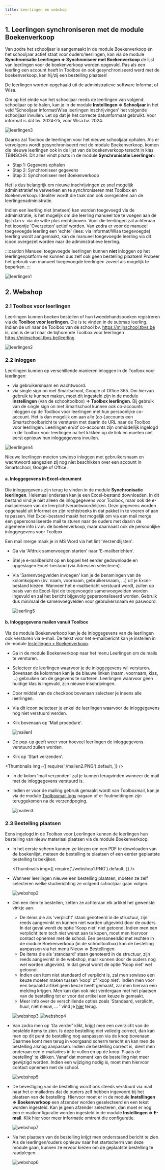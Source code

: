 ```yaml
---
title: Leerlingen en webshop
---
```


## 1. Leerlingen synchroniseren met de module Boekenverkoop

Van zodra het schooljaar is aangemaakt in de module Boekenverkoop én het schooljaar actief staat voor ouders/leerlingen, kan via de module **Synchronisatie Leerlingen => Synchroniseer met Boekenverkoop** de lijst van leerlingen voor de boekenverkoop worden opgevuld. Pas als een leerling een account heeft in Toolbox én ook gesynchroniseerd werd met de boekenverkoop, kan hij/zij een bestelling plaatsen!

De leerlingen worden opgehaald uit de administratieve software Informat of Wisa. 

Om op het einde van het schooljaar reeds de leerlingen van volgend schooljaar op te halen, kan je in de module **Instellingen => Schooljaar** in het veld 'Schooljaar Informat/Wisa leerlingen inschrijvingen' het volgende schooljaar invullen. Let op dat je het correcte datumformaat gebruikt. Voor informat is dat bv. 2024-25, voor Wisa bv. 2024. 

![leerlingen3](./leerlingen3.PNG)

Daarna zal Toolbox de leerlingen voor het nieuwe schooljaar ophalen. Als er vervolgens wordt gesynchroniseerd met de module Boekenverkoop, komen die nieuwe leerlingen ook in de lijst van de boekenverkoop terecht in klas TBINSCHR. Dit alles vindt plaats in de module **Synchronisatie Leerlingen**:
- Stap 1: Gegevens ophalen
- Stap 2: Synchroniseer gegevens
- Stap 3: Synchroniseer met Boekenverkoop

Het is dus belangrijk om nieuwe inschrijvingen zo snel mogelijk administratief te verwerken en te synchroniseren met Toolbox en Boekenverkoop. Idealiter wordt die taak dan ook overgelaten aan de leerlingenadministratie.

Indien een leerling niet (meteen) kan worden toegevoegd via de administratie, is het mogelijk om die leerling manueel toe te voegen aan de lijst d.m.v. via de witte plus rechtsboven. Voor die leerlingen zal achteraan het icoontje 'Overzetten' <LegacyAction img="back.png"/> actief worden. Van zodra er voor de manueel toegevoegde leerling een 'echte' (lees: via Informat/Wisa toegevoegde) leerling wordt aangemaakt, kan de manueel toegevoegde leerling via dit icoon overgezet worden naar de administratieve leerling.

:::caution
Manueel toegevoegde leerlingen kunnen **niet** inloggen op het leerlingenplatform en kunnen dus zelf ook geen bestelling plaatsen! Probeer het gebruik van manueel toegevoegde leerlingen zoveel als mogelijk te beperken. 
:::

![leerlingen1](./leerlingen1.png)

## 2. Webshop

### 2.1 Toolbox voor leerlingen
Leerlingen kunnen boeken bestellen of hun tweedehandsboeken registreren via de **Toolbox voor leerlingen**. Die is te vinden in de submap leerling. Indien de url naar de Toolbox van de school bv. https://mijnschool.tbvs.be is, dan is de url naar de bijhorende Toolbox voor leerlingen https://mijnschool.tbvs.be/leerling. 

![leerlingen2](./leerlingen2.png)

### 2.2 Inloggen

Leerlingen kunnen op verschillende manieren inloggen in de Toolbox voor leerlingen:
- via gebruikersnaam en wachtwoord. 
- via single sign on met Smartschool, Google of Office 365. Om hiervan gebruik te kunnen maken, moet dit ingesteld zijn in de module **Instellingen** (van de schooltoolbox) **=> Toolbox leerlingen**. Bij gebruik van de single sign on met Smartschool kunnen ook co-accounts inloggen op de Toolbox voor leerlingen met hun persoonlijke co-account. Het is dan mogelijk om aan alle (co-)accounts een Smartschoolbericht te versturen met daarin de URL naar de Toolbox voor leerlingen. Leerlingen en/of co-accounts zijn onmiddellijk ingelogd in de Toolbox voor leerlingen na het klikken op de link en moeten niet eerst opnieuw hun inloggegevens invullen.   

![leerlingen4](./leerlingen4.png)

Nieuwe leerlingen moeten sowieso inloggen met gebruikersnaam en wachtwoord aangezien zij nog niet beschikken over een account in Smartschool, Google of Office. 

#### a. Inloggegevens in Excel-document

Die inloggegevens zijn terug te vinden in de module **Synchronisatie leerlingen**. Helemaal onderaan kan je een Excel-bestand downloaden. In dit bestand vind je niet alleen de inloggegevens voor Toolbox, maar ook de e-mailadressen van de leerplichtverantwoordelijken. Deze gegevens worden opgehaald uit Informat en zijn rechtstreeks in dat pakket in te voeren of aan te passen. Het Excel-bestand maakt het mogelijk om via een mail merge een gepersonaliseerde mail te sturen naar de ouders met daarin de algemene info i.v.m. de boekenverkoop, maar daarnaast ook de persoonlijke inloggegevens voor Toolbox. 

Een mail merge maak je in MS Word via het lint 'Verzendlijsten':
- Ga via 'Afdruk samenvoegen starten' naar 'E-mailberichten'. 
- Stel je e-mailbericht op en koppel het eerder gedownloade en opgeslagen Excel-bestand (via Adressen selecteren). 
- Via 'Samenvoegvelden invoegen' kan je de benamingen van de kolomkoppen (bv. naam, voornaam, gebruikersnaam, ...) uit je Excel-bestand kiezen. Wanneer het e-mailbericht verstuurd wordt, zullen op basis van de Excel-lijst de toegevoegde samenvoegvelden worden ingevuld en zal het bericht bijgevolg gepersonaliseerd worden. Gebruik dus minimaal de samenvoegvelden voor gebruikersnaam en paswoord. 

    ![leerling5](./leerling5.PNG)

#### b. Inloggegevens mailen vanuit Toolbox
Via de module Boekenverkoop kan je de inloggegevens van de leerlingen ook versturen via e-mail. 
De tekst voor het e-mailbericht kan je instellen in de module [Instellingen > Boekenverkoop](/boekenverkoop/voorbereiding/#3-inloggegevens-mailen).
- Ga in de module Boekenverkoop naar het menu Leerlingen om de mails te versturen.
- Selecteer de leerlingen waarvoor je de inloggegevens wil versturen. Bovenaan de kolommen kan je de blauwe linken (naam, voornaam, klas, ...) gebruiken om de gegevens te sorteren.
Leerlingen waarvoor geen huidige klas is ingevuld, zijn nieuwe inschrijvingen. 
- Door middel van de checkbox bovenaan selecteer je ineens alle leerlingen.
- Via dit icoon <LegacyAction img="filter.png"/> selecteer je enkel de leerlingen waarvoor de inloggegevens nog niet verstuurd werden.
- Klik bovenaan op 'Mail procedure'. 

    ![mailen1](./mailen1.png)

- De pop-up geeft weer voor hoeveel leerlingen de inloggegevens verstuurd zullen worden.
- Klik op 'Start verzenden'.

<Thumbnails img={[
        require('./mailen2.PNG').default, 
    ]} />

- In de kolom 'mail verzonden' zal je kunnen terugvinden wanneer de mail met de inloggegevens verstuurd is. 
- Indien er voor de mailing gebruik gemaakt wordt van Toolboxmail, kan je via de module [Toolboxmail logs](/toolboxmail_log) nagaan of er foutmeldingen zijn teruggekomen na de verzendpoging. 

    ![mailen3](./mailen3.png)

### 2.3 Bestelling plaatsen

Eens ingelogd in de Toolbox voor Leerlingen kunnen de leerlingen hun bestelling van nieuw materiaal plaatsen via de module Boekenverkoop. 
- In het eerste scherm kunnen ze kiezen om een PDF te downloaden van de boekenlijst, meteen de bestelling te plaatsen of een eerder geplaatste bestelling te bekijken. 

    <Thumbnails img={[
        require('./webshop1.PNG').default, 
    ]} />

- Wanneer leerlingen nieuwe een bestelling plaatsen, moeten ze zelf selecteren welke studierichting ze volgend schooljaar gaan volgen. 

    ![webshop2](./webshop2.PNG)

- Om een item te bestellen, zetten ze achteraan elk artikel het gewenste vinkje aan.
    - De items die als 'verplicht' staan genoteerd in de structuur, zijn reeds aangevinkt en kunnen niet worden uitgevinkt door de ouders. In dat geval wordt de optie 'Koop niet' niet getoond. Indien men een verplicht item toch niet wenst aan te kopen, moet men hiervoor contact opnemen met de school. Een personeelslid met rechten in de module Boekenverkoop (in de schooltoolbox) kan de bestelling aanpassen via het menu Nieuw => Bestellingen. 
    - De items die als 'standaard' staan genoteerd in de structuur, zijn reeds aangevinkt in de webshop, maar kunnen door de ouders nog wel worden uitgevinkt. In dat geval wordt de optie 'Koop niet' wel getoond.
    - Indien een item niet standaard of verplicht is, zal men sowieso een keuze moeten maken tussen 'koop' of 'koop niet'. Indien men voor een bepaald artikel geen keuze heeft gemaakt, zal men hiervan een melding krijgen. Men kan dan ook niet verdergaan met het plaatsen van de bestelling tot er voor dat artikel een keuze is gemaakt. 
    - Meer info over de verschillende opties zoals 'Standaard, verplicht, huur, niet nieuw, ... ' vind je [hier](../artikels#1-artikels-ingeven-in-toolbox) terug. 

    ![webshop3](./webshop3.PNG)
    ![webshop4](./webshop4.PNG)

- Van zodra men op 'Ga verder' klikt, krijgt men een overzicht van de bestelde items te zien. Is deze bestelling niet volledig correct, dan kan men op dit punt de bestelling nog aanpassen via de knop bovenaan. Daarmee komt men terug in voorgaand scherm terecht en kan men de bestelling alsnog aanpassen. Indien de bestelling correct is, dient men onderaan een e-mailadres in te vullen en op de knop 'Plaats de bestelling' te klikken. Vanaf dat moment kan de bestelling niet meer gewijzigd worden. Indien een wijziging nodig is, moet men hiervoor contact opnemen met de school. 

    ![webshop5](./webshop5.PNG)

- De bevestiging van de bestelling wordt ook steeds verstuurd via mail naar het e-mailadres dat de ouders zelf hebben ingevoerd bij het plaatsen van de bestelling. Hiervoor moet er in de module **Instellingen => Boekenverkoop** een afzender worden geselecteerd en een tekst worden ingesteld. Kan je geen afzender selecteren, dan moet er nog een e-mailconfiguratie worden ingesteld in de module **Instellingen => E-mail**. Klik [hier](/e-mail) voor meer informatie omtrent die configuratie. 

    ![webshop7](./webshop7.PNG)

- Na het plaatsen van de bestelling krijgt men onderstaand bericht te zien. Als de leerlingen/ouders opnieuw naar het startscherm van deze module gaan, kunnen ze ervoor kiezen om de geplaatste bestelling te raadplegen.  

    ![webshop6](./webshop6.PNG)






